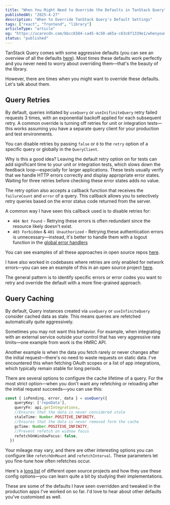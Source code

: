 ```yaml
---
title: "When You Might Need to Override the Defaults in TanStack Query"
publishedAt: "2025-4-27"
description: "When to Override TanStack Query's Default Settings"
tags: ["react", "frontend", "library"]
articleType: "article"
og: "https://ucarecdn.com/bbcc6584-ca45-4c50-a65a-c63c6f1339e1/whenyoumightneedtooverridethedefaultsintanstackquery.png"
status: "published"
---
```


TanStack Query comes with some aggressive defaults (you can see an overview of all the defaults [here](https://tanstack.com/query/latest/docs/framework/react/guides/important-defaults)). Most times these defaults work perfectly and you never need to worry about overriding them—that's the beauty of the library. 

However, there are times when you might want to override these defaults. Let's talk about them.

## Query Retries

By default, queries initiated by `useQuery` or `useInifiniteQuery` retry failed requests 3 times, with an exponential backoff applied for each subsequent retry. A common override is turning off retries for unit or integration tests—this works assuming you have a separate query client for your production and test environments.

You can disable retries by passing `false` or `0` to the `retry` option of a specific query or globally in the `QueryClient`.

Why is this a good idea? Leaving the default retry option on for tests can add significant time to your unit or integration tests, which slows down the feedback loop—especially for larger applications. These tests usually verify that we handle HTTP errors correctly and display appropriate error states. Waiting for three retries before checking these error states adds no value.

The retry option also accepts a callback function that receives the `failureCount` and `error` of a query. This callback allows you to selectively retry queries based on the error status code returned from the server.

A common way I have seen this callback used is to disable retries for:
- `404 Not Found` - Retrying these errors is often redundant since the resource likely doesn't exist.
- `403 Forbidden` & `401 Unauthorized` - Retrying these authentication errors is unnecessary—instead, it's better to handle them with a logout function in the [global error handlers](https://tkdodo.eu/blog/react-query-error-handling#the-global-callbacks)

You can see examples of all these approaches in open source repos [here](https://grep.app/search?q=retry:+\(failureCount\)).

I have also worked in codebases where retries are only enabled for network errors—you can see an example of this in an open source project [here](https://github.com/ohcnetwork/care_fe/blob/develop/src/App.tsx).

The general pattern is to identify specific errors or error codes you want to retry and override the default with a more fine-grained approach.

## Query Caching

By default, Query instances created via `useQuery` or `useInfiniteQuery` consider cached data as stale. This means queries are refetched automatically quite aggressively. 

Sometimes you may not want this behavior. For example, when integrating with an external service outside your control that has very aggressive rate limits—one example from work is the HMRC API.

Another example is when the data you fetch rarely or never changes after the initial request—there's no need to waste requests on static data. I've encountered this when fetching OAuth scopes or a list of app integrations, which typically remain stable for long periods.

There are several options to configure the cache lifetime of a query. For the most strict option—when you don't want any refetching or reloading after the initial request succeeds—you can use this:

```ts
const { isPending, error, data } = useQuery({
    queryKey: ['repoData'],
    queryFn: api.getIntegrations,
    //Ensures that the data is never considered stale
    staleTime: Number.POSITIVE_INFINITY,
    //Ensures that the data is never removed form the cache
    gcTime: Number.POSITIVE_INFINITY, 
    //Prevent refetch on widnow focus
    refetchOnWindowFocus: false,
  })
```

Your mileage may vary, and there are other interesting options you can configure like `refetchOnMount` and `refetchInterval`. These parameters let you fine-tune how often refetches occur.

Here's a [long list](https://grep.app/search?q=staleTime:) of different open source projects and how they use these config options—you can learn quite a bit by studying their implementations.

These are some of the defaults I have seen overridden and tweaked in the production apps I've worked on so far. I'd love to hear about other defaults you've customised as well.
